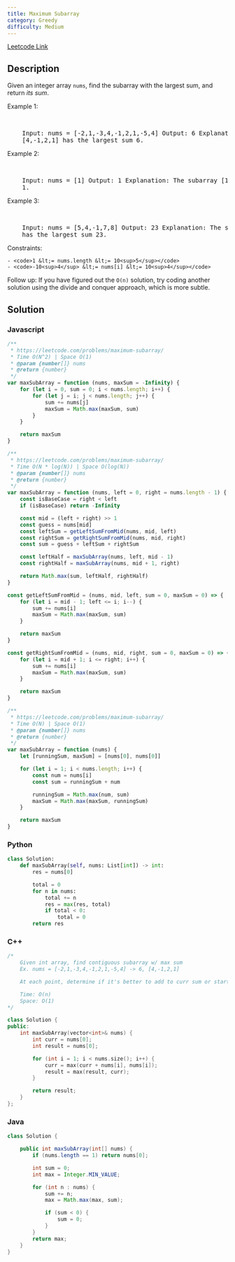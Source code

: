 ```yaml
---
title: Maximum Subarray
category: Greedy
difficulty: Medium
---
```


<Callout>

[Leetcode Link](https://leetcode.com/problems/maximum-subarray)

</Callout>

## Description

Given an integer array <code>nums</code>, find the <span data-keyword="subarray-nonempty">subarray</span> with the largest sum, and return _its sum_.

Example 1:

<br />

<pre className="overflow-x-auto">
	Input: nums = [-2,1,-3,4,-1,2,1,-5,4] Output: 6 Explanation: The subarray
	[4,-1,2,1] has the largest sum 6.
</pre>

Example 2:

<br />

<pre className="overflow-x-auto">
	Input: nums = [1] Output: 1 Explanation: The subarray [1] has the largest sum
	1.
</pre>

Example 3:

<br />

<pre className="overflow-x-auto">
	Input: nums = [5,4,-1,7,8] Output: 23 Explanation: The subarray [5,4,-1,7,8]
	has the largest sum 23.
</pre>

Constraints:

    - <code>1 &lt;= nums.length &lt;= 10<sup>5</sup></code>
    - <code>-10<sup>4</sup> &lt;= nums[i] &lt;= 10<sup>4</sup></code>

Follow up: If you have figured out the <code>O(n)</code> solution, try coding another solution using the divide and conquer approach, which is more subtle.

## Solution

### Javascript

```javascript
/**
 * https://leetcode.com/problems/maximum-subarray/
 * Time O(N^2) | Space O(1)
 * @param {number[]} nums
 * @return {number}
 */
var maxSubArray = function (nums, maxSum = -Infinity) {
	for (let i = 0, sum = 0; i < nums.length; i++) {
		for (let j = i; j < nums.length; j++) {
			sum += nums[j]
			maxSum = Math.max(maxSum, sum)
		}
	}

	return maxSum
}

/**
 * https://leetcode.com/problems/maximum-subarray/
 * Time O(N * log(N)) | Space O(log(N))
 * @param {number[]} nums
 * @return {number}
 */
var maxSubArray = function (nums, left = 0, right = nums.length - 1) {
	const isBaseCase = right < left
	if (isBaseCase) return -Infinity

	const mid = (left + right) >> 1
	const guess = nums[mid]
	const leftSum = getLeftSumFromMid(nums, mid, left)
	const rightSum = getRightSumFromMid(nums, mid, right)
	const sum = guess + leftSum + rightSum

	const leftHalf = maxSubArray(nums, left, mid - 1)
	const rightHalf = maxSubArray(nums, mid + 1, right)

	return Math.max(sum, leftHalf, rightHalf)
}

const getLeftSumFromMid = (nums, mid, left, sum = 0, maxSum = 0) => {
	for (let i = mid - 1; left <= i; i--) {
		sum += nums[i]
		maxSum = Math.max(maxSum, sum)
	}

	return maxSum
}

const getRightSumFromMid = (nums, mid, right, sum = 0, maxSum = 0) => {
	for (let i = mid + 1; i <= right; i++) {
		sum += nums[i]
		maxSum = Math.max(maxSum, sum)
	}

	return maxSum
}

/**
 * https://leetcode.com/problems/maximum-subarray/
 * Time O(N) | Space O(1)
 * @param {number[]} nums
 * @return {number}
 */
var maxSubArray = function (nums) {
	let [runningSum, maxSum] = [nums[0], nums[0]]

	for (let i = 1; i < nums.length; i++) {
		const num = nums[i]
		const sum = runningSum + num

		runningSum = Math.max(num, sum)
		maxSum = Math.max(maxSum, runningSum)
	}

	return maxSum
}
```

### Python

```python
class Solution:
    def maxSubArray(self, nums: List[int]) -> int:
        res = nums[0]

        total = 0
        for n in nums:
            total += n
            res = max(res, total)
            if total < 0:
                total = 0
        return res

```

### C++

```cpp
/*
    Given int array, find contiguous subarray w/ max sum
    Ex. nums = [-2,1,-3,4,-1,2,1,-5,4] -> 6, [4,-1,2,1]

    At each point, determine if it's better to add to curr sum or start over

    Time: O(n)
    Space: O(1)
*/

class Solution {
public:
    int maxSubArray(vector<int>& nums) {
        int curr = nums[0];
        int result = nums[0];

        for (int i = 1; i < nums.size(); i++) {
            curr = max(curr + nums[i], nums[i]);
            result = max(result, curr);
        }

        return result;
    }
};

```

### Java

```java
class Solution {

    public int maxSubArray(int[] nums) {
        if (nums.length == 1) return nums[0];

        int sum = 0;
        int max = Integer.MIN_VALUE;

        for (int n : nums) {
            sum += n;
            max = Math.max(max, sum);

            if (sum < 0) {
                sum = 0;
            }
        }
        return max;
    }
}

```
